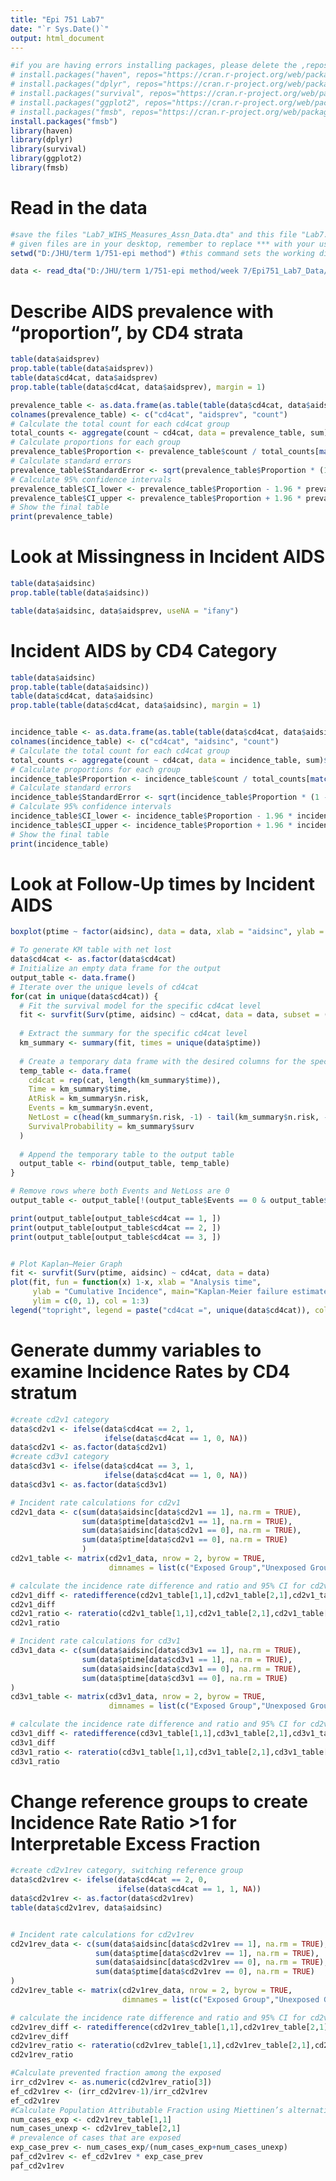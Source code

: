 ```yaml
---
title: "Epi 751 Lab7"
date: "`r Sys.Date()`"
output: html_document
---
```


```r
#if you are having errors installing packages, please delete the ,repos=... specification for each of the below install.packages lines
# install.packages("haven", repos="https://cran.r-project.org/web/packages/haven/index.html")
# install.packages("dplyr", repos="https://cran.r-project.org/web/packages/dplyr/index.html")
# install.packages("survival", repos="https://cran.r-project.org/web/packages/survival/index.html")
# install.packages("ggplot2", repos="https://cran.r-project.org/web/packages/ggplot2/index.html")
# install.packages("fmsb", repos="https://cran.r-project.org/web/packages/fmsb/index.html")
install.packages("fmsb")
library(haven)
library(dplyr)
library(survival)
library(ggplot2)
library(fmsb)
```

# Read in the data
```r
#save the files "Lab7_WIHS_Measures_Assn_Data.dta" and this file "Lab7.Rmd" to your desktop (or to a folder, but both files MUST be in the same place)
# given files are in your desktop, remember to replace *** with your username for Mac Users. for PC users, insert the filepath to your Desktop or wherever you are storing the Lab7_WIHS_Measures_Assn_Data.dta file
setwd("D:/JHU/term 1/751-epi method") #this command sets the working directory where files are read from and where files are outputted

data <- read_dta("D:/JHU/term 1/751-epi method/week 7/Epi751_Lab7_Data/Lab7_WIHS_Measures_Assn_Data.dta") #read in the STATA dataset into R
```

# Describe AIDS prevalence with "proportion", by CD4 strata
```r
table(data$aidsprev)
prop.table(table(data$aidsprev))
table(data$cd4cat, data$aidsprev)
prop.table(table(data$cd4cat, data$aidsprev), margin = 1)

prevalence_table <- as.data.frame(as.table(table(data$cd4cat, data$aidsprev)))
colnames(prevalence_table) <- c("cd4cat", "aidsprev", "count")
# Calculate the total count for each cd4cat group
total_counts <- aggregate(count ~ cd4cat, data = prevalence_table, sum)$count
# Calculate proportions for each group
prevalence_table$Proportion <- prevalence_table$count / total_counts[match(prevalence_table$cd4cat, unique(prevalence_table$cd4cat))]
# Calculate standard errors
prevalence_table$StandardError <- sqrt(prevalence_table$Proportion * (1 - prevalence_table$Proportion) / total_counts[match(prevalence_table$cd4cat, unique(prevalence_table$cd4cat))])
# Calculate 95% confidence intervals
prevalence_table$CI_lower <- prevalence_table$Proportion - 1.96 * prevalence_table$StandardError
prevalence_table$CI_upper <- prevalence_table$Proportion + 1.96 * prevalence_table$StandardError
# Show the final table
print(prevalence_table)
```

# Look at Missingness in Incident AIDS
```r
table(data$aidsinc)
prop.table(table(data$aidsinc))

table(data$aidsinc, data$aidsprev, useNA = "ifany")
```

# Incident AIDS by CD4 Category
```r
table(data$aidsinc)
prop.table(table(data$aidsinc))
table(data$cd4cat, data$aidsinc)
prop.table(table(data$cd4cat, data$aidsinc), margin = 1)


incidence_table <- as.data.frame(as.table(table(data$cd4cat, data$aidsinc)))
colnames(incidence_table) <- c("cd4cat", "aidsinc", "count")
# Calculate the total count for each cd4cat group
total_counts <- aggregate(count ~ cd4cat, data = incidence_table, sum)$count
# Calculate proportions for each group
incidence_table$Proportion <- incidence_table$count / total_counts[match(incidence_table$cd4cat, unique(incidence_table$cd4cat))]
# Calculate standard errors
incidence_table$StandardError <- sqrt(incidence_table$Proportion * (1 - incidence_table$Proportion) / total_counts[match(incidence_table$cd4cat, unique(incidence_table$cd4cat))])
# Calculate 95% confidence intervals
incidence_table$CI_lower <- incidence_table$Proportion - 1.96 * incidence_table$StandardError
incidence_table$CI_upper <- incidence_table$Proportion + 1.96 * incidence_table$StandardError
# Show the final table
print(incidence_table)
```

# Look at Follow-Up times by Incident AIDS
```r
boxplot(ptime ~ factor(aidsinc), data = data, xlab = "aidsinc", ylab = "ptime")

# To generate KM table with net lost
data$cd4cat <- as.factor(data$cd4cat)
# Initialize an empty data frame for the output
output_table <- data.frame()
# Iterate over the unique levels of cd4cat
for(cat in unique(data$cd4cat)) {
  # Fit the survival model for the specific cd4cat level
  fit <- survfit(Surv(ptime, aidsinc) ~ cd4cat, data = data, subset = (cd4cat == cat))
  
  # Extract the summary for the specific cd4cat level
  km_summary <- summary(fit, times = unique(data$ptime))
  
  # Create a temporary data frame with the desired columns for the specific cd4cat level
  temp_table <- data.frame(
    cd4cat = rep(cat, length(km_summary$time)),
    Time = km_summary$time,
    AtRisk = km_summary$n.risk,
    Events = km_summary$n.event,
    NetLost = c(head(km_summary$n.risk, -1) - tail(km_summary$n.risk, -1) - head(km_summary$n.event, -1), tail(km_summary$n.risk, 1)), # Calculate NetLoss here
    SurvivalProbability = km_summary$surv
  )
  
  # Append the temporary table to the output table
  output_table <- rbind(output_table, temp_table)
}

# Remove rows where both Events and NetLoss are 0
output_table <- output_table[!(output_table$Events == 0 & output_table$NetLost == 0), ]

print(output_table[output_table$cd4cat == 1, ])
print(output_table[output_table$cd4cat == 2, ])
print(output_table[output_table$cd4cat == 3, ])


# Plot Kaplan–Meier Graph
fit <- survfit(Surv(ptime, aidsinc) ~ cd4cat, data = data)
plot(fit, fun = function(x) 1-x, xlab = "Analysis time", 
     ylab = "Cumulative Incidence", main="Kaplan-Meier failure estimates",
     ylim = c(0, 1), col = 1:3)
legend("topright", legend = paste("cd4cat =", unique(data$cd4cat)), col = 1:3, lty = 1, bty = "n")
```


# Generate dummy variables to examine Incidence Rates by CD4 stratum
```r
#create cd2v1 category
data$cd2v1 <- ifelse(data$cd4cat == 2, 1, 
                     ifelse(data$cd4cat == 1, 0, NA))
data$cd2v1 <- as.factor(data$cd2v1)
#create cd3v1 category
data$cd3v1 <- ifelse(data$cd4cat == 3, 1, 
                     ifelse(data$cd4cat == 1, 0, NA))
data$cd3v1 <- as.factor(data$cd3v1)

# Incident rate calculations for cd2v1
cd2v1_data <- c(sum(data$aidsinc[data$cd2v1 == 1], na.rm = TRUE),
                sum(data$ptime[data$cd2v1 == 1], na.rm = TRUE),
                sum(data$aidsinc[data$cd2v1 == 0], na.rm = TRUE),
                sum(data$ptime[data$cd2v1 == 0], na.rm = TRUE)
                )
cd2v1_table <- matrix(cd2v1_data, nrow = 2, byrow = TRUE, 
                      dimnames = list(c("Exposed Group","Unexposed Group"), c("Cases","Person-time")))

# calculate the incidence rate difference and ratio and 95% CI for cd2v1
cd2v1_diff <- ratedifference(cd2v1_table[1,1],cd2v1_table[2,1],cd2v1_table[1,2],cd2v1_table[2,2], CRC=FALSE, conf.level=0.95)
cd2v1_diff
cd2v1_ratio <- rateratio(cd2v1_table[1,1],cd2v1_table[2,1],cd2v1_table[1,2],cd2v1_table[2,2], conf.level=0.95)
cd2v1_ratio

# Incident rate calculations for cd3v1
cd3v1_data <- c(sum(data$aidsinc[data$cd3v1 == 1], na.rm = TRUE),
                sum(data$ptime[data$cd3v1 == 1], na.rm = TRUE),
                sum(data$aidsinc[data$cd3v1 == 0], na.rm = TRUE),
                sum(data$ptime[data$cd3v1 == 0], na.rm = TRUE)
)
cd3v1_table <- matrix(cd3v1_data, nrow = 2, byrow = TRUE, 
                      dimnames = list(c("Exposed Group","Unexposed Group"), c("Cases","Person-time")))

# calculate the incidence rate difference and ratio and 95% CI for cd2v1
cd3v1_diff <- ratedifference(cd3v1_table[1,1],cd3v1_table[2,1],cd3v1_table[1,2],cd3v1_table[2,2], CRC=FALSE, conf.level=0.95)
cd3v1_diff
cd3v1_ratio <- rateratio(cd3v1_table[1,1],cd3v1_table[2,1],cd3v1_table[1,2],cd3v1_table[2,2], conf.level=0.95)
cd3v1_ratio

```

# Change reference groups to create Incidence Rate Ratio >1 for Interpretable Excess Fraction
```r
#create cd2v1rev category, switching reference group
data$cd2v1rev <- ifelse(data$cd4cat == 2, 0, 
                        ifelse(data$cd4cat == 1, 1, NA))
data$cd2v1rev <- as.factor(data$cd2v1rev)
table(data$cd2v1rev, data$aidsinc)


# Incident rate calculations for cd2v1rev
cd2v1rev_data <- c(sum(data$aidsinc[data$cd2v1rev == 1], na.rm = TRUE),
                   sum(data$ptime[data$cd2v1rev == 1], na.rm = TRUE),
                   sum(data$aidsinc[data$cd2v1rev == 0], na.rm = TRUE),
                   sum(data$ptime[data$cd2v1rev == 0], na.rm = TRUE)
)
cd2v1rev_table <- matrix(cd2v1rev_data, nrow = 2, byrow = TRUE, 
                         dimnames = list(c("Exposed Group","Unexposed Group"), c("Cases","Person-time")))

# calculate the incidence rate difference and ratio and 95% CI for cd2v1rev
cd2v1rev_diff <- ratedifference(cd2v1rev_table[1,1],cd2v1rev_table[2,1],cd2v1rev_table[1,2],cd2v1rev_table[2,2], CRC=FALSE, conf.level=0.95)
cd2v1rev_diff
cd2v1rev_ratio <- rateratio(cd2v1rev_table[1,1],cd2v1rev_table[2,1],cd2v1rev_table[1,2],cd2v1rev_table[2,2], conf.level=0.95)
cd2v1rev_ratio

#Calculate prevented fraction among the exposed
irr_cd2v1rev <- as.numeric(cd2v1rev_ratio[3])
ef_cd2v1rev <- (irr_cd2v1rev-1)/irr_cd2v1rev
ef_cd2v1rev
#Calculate Population Attributable Fraction using Miettinen’s alternative formula
num_cases_exp <- cd2v1rev_table[1,1]
num_cases_unexp <- cd2v1rev_table[2,1]
# prevalence of cases that are exposed
exp_case_prev <- num_cases_exp/(num_cases_exp+num_cases_unexp)
paf_cd2v1rev <- ef_cd2v1rev * exp_case_prev
paf_cd2v1rev
```
